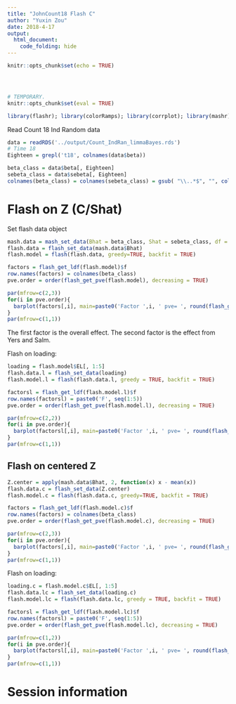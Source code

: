 ```yaml
---
title: "JohnCount18 Flash C"
author: "Yuxin Zou"
date: 2018-4-17
output: 
  html_document:
    code_folding: hide
---
```


```r
knitr::opts_chunk$set(echo = TRUE)
```

<!-- Update knitr chunk options -->
```r
```

<!-- Insert the date the file was last updated -->
```r
```

<!-- Insert the code version (Git commit SHA1) if Git repository exists and R
 package git2r is installed -->
```r
```

```r
# TEMPORARY.
knitr::opts_chunk$set(eval = TRUE)
```

```r
library(flashr); library(colorRamps); library(corrplot); library(mashr)
```

Read Count 18 Ind Random data
```r
data = readRDS('../output/Count_IndRan_limmaBayes.rds')
# Time 18
Eighteen = grepl('t18', colnames(data$beta))

beta_class = data$beta[, Eighteen]
sebeta_class = data$sebeta[, Eighteen]
colnames(beta_class) = colnames(sebeta_class) = gsub( "\\..*$", "", colnames(beta_class))
```

# Flash on Z (C/Shat)

Set flash data object
```r
mash.data = mash_set_data(Bhat = beta_class, Shat = sebeta_class, df = data$df[1], alpha=1)
flash.data = flash_set_data(mash.data$Bhat)
flash.model = flash(flash.data, greedy=TRUE, backfit = TRUE)
```
```r
factors = flash_get_ldf(flash.model)$f
row.names(factors) = colnames(beta_class)
pve.order = order(flash_get_pve(flash.model), decreasing = TRUE)

par(mfrow=c(2,3))
for(i in pve.order){
  barplot(factors[,i], main=paste0('Factor ',i, ' pve= ', round(flash_get_pve(flash.model)[i],3)), las=2, cex.names = 0.7)
}
par(mfrow=c(1,1))
```

The first factor is the overall effect. The second factor is the effect from Yers and Salm.

Flash on loading:
```r
loading = flash.model$EL[, 1:5]
flash.data.l = flash_set_data(loading)
flash.model.l = flash(flash.data.l, greedy = TRUE, backfit = TRUE)
```

```r
factorsl = flash_get_ldf(flash.model.l)$f
row.names(factorsl) = paste0('F', seq(1:5))
pve.order = order(flash_get_pve(flash.model.l), decreasing = TRUE)

par(mfrow=c(2,2))
for(i in pve.order){
  barplot(factorsl[,i], main=paste0('Factor ',i, ' pve= ', round(flash_get_pve(flash.model.l)[i],3)), las=2, cex.names = 0.7)
}
par(mfrow=c(1,1))
```
<!--
```r
factorALL = factors %*% factorsl
factorALL = scale(factorALL, scale = sqrt(colSums(factorALL^2)), center = FALSE)
par(mfrow=c(2,2))
for(i in 1:3){
  barplot(factorALL[,i], main=paste0('Factor ',i), las=2, cex.names = 0.7)
}
par(mfrow=c(1,1))
```
-->

## Flash on centered Z

```r
Z.center = apply(mash.data$Bhat, 2, function(x) x - mean(x))
flash.data.c = flash_set_data(Z.center)
flash.model.c = flash(flash.data.c, greedy=TRUE, backfit = TRUE)
```
```r
factors = flash_get_ldf(flash.model.c)$f
row.names(factors) = colnames(beta_class)
pve.order = order(flash_get_pve(flash.model.c), decreasing = TRUE)

par(mfrow=c(2,3))
for(i in pve.order){
  barplot(factors[,i], main=paste0('Factor ',i, ' pve= ', round(flash_get_pve(flash.model.c)[i],3)), las=2, cex.names = 0.7)
}
par(mfrow=c(1,1))
```

Flash on loading:
```r
loading.c = flash.model.c$EL[, 1:5]
flash.data.lc = flash_set_data(loading.c)
flash.model.lc = flash(flash.data.lc, greedy = TRUE, backfit = TRUE)
```

```r
factorsl = flash_get_ldf(flash.model.lc)$f
row.names(factorsl) = paste0('F', seq(1:5))
pve.order = order(flash_get_pve(flash.model.lc), decreasing = TRUE)

par(mfrow=c(1,2))
for(i in pve.order){
  barplot(factorsl[,i], main=paste0('Factor ',i, ' pve= ', round(flash_get_pve(flash.model.lc)[i],3)), las=2, cex.names = 0.7)
}
par(mfrow=c(1,1))
```

<!--
```r
factorALL = factors %*% factorsl
factorALL = scale(factorALL, scale = sqrt(colSums(factorALL^2)), center = FALSE)
par(mfrow=c(1,2))
for(i in 1:2){
  barplot(factorALL[,i], main=paste0('Factor ',i), las=2, cex.names = 0.7)
}
par(mfrow=c(1,1))
```
-->

# Session information

<!-- Insert the session information into the document -->
```r
```

